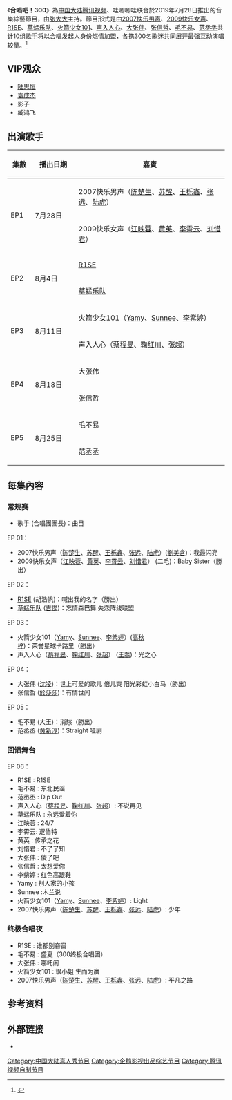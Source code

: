 {{Multiple issues|
{{Onesource|time=2020-08-07T04:19:16+00:00}}
{{Refimprove|time=2020-08-07T04:19:16+00:00}}
}}
{{Infobox television
| show_name            = 合唱吧！300
| original_name        = 
| eng_name             = Let's Sing Together
| image                = 
| genre                = '''音乐竞演综艺'''
| 主持                 = [[张大大|张大大]]
| 主演                 =
| country              = {{CHNML}}
| language             = [[普通話|普通話]]
| 標語                 = 
| num_seasons          = 1
| num_episodes         = 7
| location             = {{CHN}}
| 出品人                = 孙仲怀、彭迦信
| 总监制                = 马延琨、侯德洋
| 监制                 = 李笑、叶鸣钟
| 制片人                = 王鑫璇
| 总导演                = 袁荃
| company              = [[腾讯视频|腾讯视频]]
| distributor          = [[腾讯视频|腾讯视频]]、[[企鹅影视|企鹅影视]]、京东超市、[[腾讯音乐娱乐|腾讯音乐娱乐]]
| 頻道                 = [[腾讯视频|腾讯视频]]
| director             = 
| 主題曲               =
| first_aired          = 2019年7月28日
| last_aired           = 2019年9月8日
| website              = https://v.qq.com/detail/8/84633.html 
}}

《'''合唱吧！300'''》為[[中国大陆|中国大陆]][[腾讯视频|腾讯视频]]、哇唧唧哇联合於2019年7月28日推出的音樂綜藝節目，由[[张大大|张大大]]主持。節目形式是由[[2007快乐男声|2007快乐男声]]、[[2009快乐女声|2009快乐女声]]、[[R1SE|R1SE]]、[[草蜢乐队|草蜢乐队]]、[[火箭少女101|火箭少女101]]、[[声入人心|声入人心]]、[[大张伟|大张伟]]、[[张信哲|张信哲]]、[[毛不易|毛不易]]、[[范丞丞|范丞丞]]共计10组歌手将以合唱发起人身份燃情加盟，各携300名歌迷共同展开最强互动演唱较量。<ref>{{cite web |title=《合唱吧！300》华语乐坛创意开秀 |url=http://news.ifensi.com/article-14-4420229-1.html |website=人民日报海外版 |accessdate=2019-11-11}}</ref>

== VIP观众 ==
*[[陆思恒|陆思恒]]
*[[袁成杰|袁成杰]]
*影子
*臧鸿飞

== 出演歌手 ==
{|class="wikitable" width="50%" style="text-align:center;font-size:90%;"
! width="40px"|集數 !! width="85px"|播出日期 !! 嘉賓 
|-
|rowspan=2| EP1 ||rowspan=2| 7月28日 || 2007快乐男声（[[陈楚生|陈楚生]]、[[苏醒|苏醒]]、[[王栎鑫|王栎鑫]]、[[张远|张远]]、[[陆虎|陆虎]]）
|-
|2009快乐女声（[[江映蓉|江映蓉]]、[[黄英|黄英]]、[[李霄云|李霄云]]、[[刘惜君|刘惜君]]）
|-
|rowspan=2| EP2 ||rowspan=2| 8月4日 || [[R1SE|R1SE]]
|-
|[[草蜢乐队|草蜢乐队]]
|-
|rowspan=2| EP3 ||rowspan=2| 8月11日 || 火箭少女101（[[Yamy|Yamy]]、[[Sunnee|Sunnee]]、[[李紫婷|李紫婷]]）
|-
|声入人心（[[蔡程昱|蔡程昱]]、[[鞠红川|鞠红川]]、[[张超|张超]]）
|-
|rowspan=2| EP4 ||rowspan=2| 8月18日 || 大张伟
|-
|张信哲
|-
|rowspan=2| EP5 ||rowspan=2| 8月25日 || 毛不易
|-
|范丞丞
|}
== 每集內容 ==
=== 常规赛 ===
*歌手 (合唱團團長)：曲目

EP 01：
* 2007快乐男声（[[陈楚生|陈楚生]]、[[苏醒|苏醒]]、[[王栎鑫|王栎鑫]]、[[张远|张远]]、[[陆虎|陆虎]]）([[劉美含|劉美含]])：我最闪亮
*2009快乐女声（[[江映蓉|江映蓉]]、[[黄英|黄英]]、[[李霄云|李霄云]]、[[刘惜君|刘惜君]]） (二毛)：Baby Sister（勝出）

EP 02：
*[[R1SE|R1SE]] (胡浩帆)：喊出我的名字（勝出）
*[[草蜢乐队|草蜢乐队]] ([[吉傑|吉傑]])：忘情森巴舞 失恋阵线联盟

EP 03：
* 火箭少女101（[[Yamy|Yamy]]、[[Sunnee|Sunnee]]、[[李紫婷|李紫婷]]）([[高秋梓|高秋梓]])：荣誉星球卡路里（勝出）
*声入人心（[[蔡程昱|蔡程昱]]、[[鞠红川|鞠红川]]、[[张超|张超]]） ([[王喬|王喬]])：光之心

EP 04：
* 大张伟 ([[沈凌|沈凌]])：世上可爱的歌儿 倍儿爽 阳光彩虹小白马（勝出）
*张信哲 ([[於莎莎|於莎莎]])：有情世间

EP 05：
* 毛不易 (大王)：消愁（勝出）
*范丞丞 ([[黄新淳|黄新淳]])：Straight 哑剧

=== 回馈舞台 ===
EP 06：
* R1SE : R1SE
* 毛不易 : 东北民谣
* 范丞丞 : Dip Out
* 声入人心（[[蔡程昱|蔡程昱]]、[[鞠红川|鞠红川]]、[[张超|张超]]）: 不说再见
* 草蜢乐队 : 永远爱着你
* 江映蓉 : 24/7
* 李霄云: 逻伯特
* 黄英 : 传承之花
* 刘惜君 : 不了了知
* 大张伟 : 傻了吧
* 张信哲 : 太想爱你
* 李紫婷 : 红色高跟鞋
* Yamy : 别人家的小孩
* Sunnee :木兰说
* 火箭少女101（[[Yamy|Yamy]]、[[Sunnee|Sunnee]]、[[李紫婷|李紫婷]]）: Light
* 2007快乐男声（[[陈楚生|陈楚生]]、[[苏醒|苏醒]]、[[王栎鑫|王栎鑫]]、[[张远|张远]]、[[陆虎|陆虎]]）: 少年

=== 终极合唱夜 ===
* R1SE : 谁都别吝啬
* 毛不易 : 盛夏（300终极合唱团）
* 大张伟 : 哪吒闹
* 火箭少女101 : 飒小姐 生而为赢
* 2007快乐男声（[[陈楚生|陈楚生]]、[[苏醒|苏醒]]、[[王栎鑫|王栎鑫]]、[[张远|张远]]、[[陆虎|陆虎]]）: 平凡之路

==参考资料==
{{reflist}}


== 外部链接 ==
* {{Weibo|7145866216}}
[[Category:中国大陆真人秀节目|Category:中国大陆真人秀节目]]
[[Category:企鹅影视出品综艺节目|Category:企鹅影视出品综艺节目]]
[[Category:腾讯视频自制节目|Category:腾讯视频自制节目]]